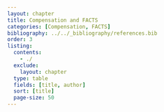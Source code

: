 ```yaml
---
layout: chapter
title: Compensation and FACTS
categories: [Compensation, FACTS]
bibliography: ../../_bibliography/references.bib
order: 3
listing:
  contents: 
    - ./
  exclude:
    layout: chapter
  type: table
  fields: [title, author]
  sort: [title]
  page-size: 50
--- 
```

